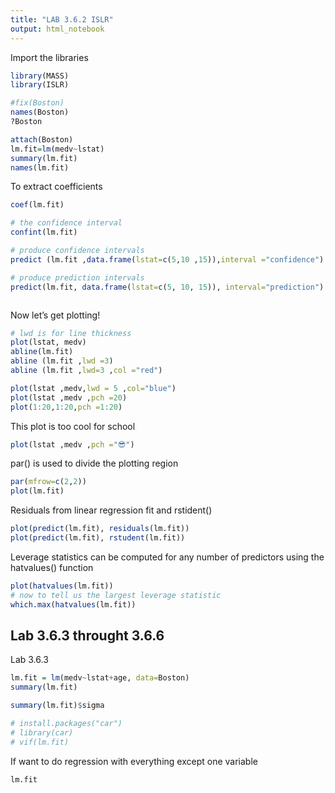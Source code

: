 ```yaml
---
title: "LAB 3.6.2 ISLR"
output: html_notebook
---
```

Import the libraries

```r
library(MASS)
library(ISLR)
```

```r
#fix(Boston)
names(Boston)
?Boston

```

```r
attach(Boston)
lm.fit=lm(medv~lstat)
summary(lm.fit)
names(lm.fit)
```
To extract coefficients 
```r
coef(lm.fit)
```
```r
# the confidence interval 
confint(lm.fit)

# produce confidence intervals 
predict (lm.fit ,data.frame(lstat=c(5,10 ,15)),interval ="confidence")

# produce prediction intervals
predict(lm.fit, data.frame(lstat=c(5, 10, 15)), interval="prediction")



```
Now let's get plotting!
```r
# lwd is for line thickness
plot(lstat, medv)
abline(lm.fit)
abline (lm.fit ,lwd =3)
abline (lm.fit ,lwd=3 ,col ="red")


```

```r
plot(lstat ,medv,lwd = 5 ,col="blue")
plot(lstat ,medv ,pch =20)
plot(1:20,1:20,pch =1:20)


```

This plot is too cool for school
```r
plot(lstat ,medv ,pch ="😎")

```

par() is used to divide the plotting region
```r
par(mfrow=c(2,2))
plot(lm.fit)

```

Residuals from linear regression fit and rstident()
```r
plot(predict(lm.fit), residuals(lm.fit))
plot(predict(lm.fit), rstudent(lm.fit))
```


Leverage statistics can be computed for any number of predictors using the hatvalues() function

```r
plot(hatvalues(lm.fit))
# now to tell us the largest leverage statistic 
which.max(hatvalues(lm.fit))
```



##############################################################


## Lab 3.6.3 throught 3.6.6

Lab 3.6.3 
```r
lm.fit = lm(medv~lstat+age, data=Boston)
summary(lm.fit)

summary(lm.fit)$sigma

```
```r
# install.packages("car")
# library(car)
# vif(lm.fit)
```

If want to do regression with everything except one variable 
```r
lm.fit
```

















